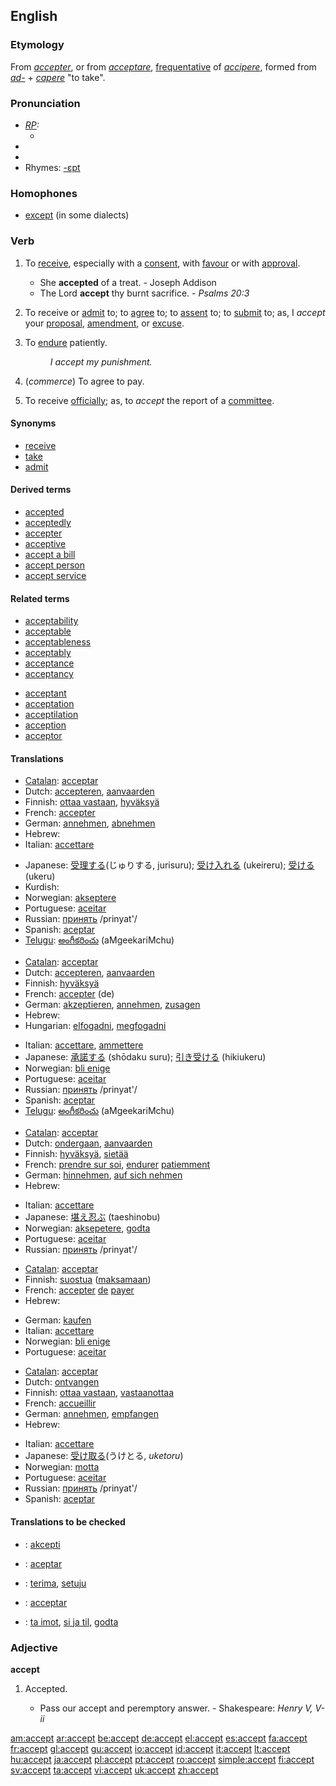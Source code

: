 ==English==

===Etymology===
From {{F.}} ''[[accepter]]'', or from {{L.}} ''[[acceptare]]'', [[frequentative]] of ''[[accipere]]'', formed from ''[[ad-]]'' + ''[[capere]]'' "to take".

===Pronunciation===
* ''[[RP]]:''
** {{IPA|/əkˈsept/}}
*{{audio|en-us-accept.ogg|Audio (US)}}
*{{audio|En-uk-accept.ogg|Audio (UK)}}
*Rhymes: [[Rhymes:English:-ɛpt|-ɛpt]]

===Homophones===
*[[except]] (in some dialects)

===Verb===
{{en-verb}}

# {{transitive}} To [[receive]], especially with a [[consent]], with [[favour]] or with [[approval]].
#* She '''accepted''' of a treat. - Joseph Addison
#* The Lord '''accept''' thy burnt sacrifice. - ''Psalms 20:3''
# {{transitive}} To receive or [[admit]] to; to [[agree]] to; to [[assent]] to; to [[submit]] to; as, I ''accept'' your [[proposal]], [[amendment]], or [[excuse]].
# {{transitive}} To [[endure]] patiently.
#: ''I accept my punishment.''
# {{transitive}} (''commerce'') To agree to pay.
# {{transitive}} To receive [[officially]]; as, to ''accept'' the report of a [[committee]].

====Synonyms====
* [[receive]]
* [[take]]
* [[admit]]

====Derived terms====
* [[accepted]]
* [[acceptedly]]
* [[accepter]]
* [[acceptive]]
* [[accept a bill]]
* [[accept person]]
* [[accept service]]

====Related terms====
{{top2}}
* [[acceptability]]
* [[acceptable]]
* [[acceptableness]]
* [[acceptably]]
* [[acceptance]]
* [[acceptancy]]
{{mid2}}
* [[acceptant]]
* [[acceptation]]
* [[acceptilation]]
* [[acception]]
* [[acceptor]]
{{bottom2}}

====Translations====
{{trans-top|to receive with consent}}
*[[Catalan]]: [[acceptar]]
*Dutch: [[accepteren]], [[aanvaarden]]
*Finnish: [[ottaa vastaan]], [[hyväksyä]]
*French: [[accepter]]
*German: [[annehmen]], [[abnehmen]]
*Hebrew: {{he-translation|לקבל|lekabél}}
*Italian: [[accettare]]
{{trans-mid}}
*Japanese: [[受理する]](じゅりする, jurisuru); [[受け入れる]] (ukeireru); [[受ける]] (ukeru)
*Kurdish: {{KUchar|[[وه‌رگرتن]]}}
*Norwegian: [[akseptere]]
*Portuguese: [[aceitar]]
*Russian: [[:ru:принять|принять]] /prinyat'/
*Spanish: [[aceptar]]
*[[Telugu]]: [[అంగీకరించు]] (aMgeekariMchu)
{{trans-bottom}}

{{trans-top|to agree to}}
*[[Catalan]]: [[acceptar]]
*Dutch: [[accepteren]], [[aanvaarden]]
*Finnish: [[hyväksyä]]
*French: [[accepter]] (de)
*German: [[akzeptieren]], [[annehmen]], [[zusagen]]
*Hebrew: {{he-translation|לקבל|lekabél}}
*Hungarian: [[elfogadni]], [[megfogadni]]
{{trans-mid}}
*Italian: [[accettare]], [[ammettere]]
*Japanese: [[承諾する]] (shōdaku suru); [[引き受ける]] (hikiukeru)
*Norwegian: [[bli enige]]
*Portuguese: [[aceitar]]
*Russian: [[:ru:принять|принять]] /prinyat'/
*Spanish: [[aceptar]]
*[[Telugu]]: [[అంగీకరించు]] (aMgeekariMchu)
{{trans-bottom}}

{{trans-top|to endure patietly}}
*[[Catalan]]: [[acceptar]]
*Dutch: [[ondergaan]], [[aanvaarden]]
*Finnish: [[hyväksyä]], [[sietää]]
*French: [[prendre sur soi]], [[endurer]] [[patiemment]]
*German: [[hinnehmen]], [[auf sich nehmen]]
*Hebrew: {{he-translation|לקבל|lekabél}}
{{trans-mid}}
*Italian: [[accettare]]
*Japanese: [[堪え忍ぶ]] (taeshinobu)
*Norwegian: [[aksepetere]], [[godta]]
*Portuguese: [[aceitar]]
*Russian: [[:ru:принять|принять]] /prinyat'/
{{trans-bottom}}

{{trans-top|to agree to pay}}
*[[Catalan]]: [[acceptar]]
*Finnish: [[suostua]] ([[maksaa|maksamaan]])
*French: [[accepter]] [[de]] [[payer]]
*Hebrew: {{he-translation|להסכים|lehaskím}}
{{trans-mid}}
*German: [[kaufen]]
*Italian: [[accettare]]
*Norwegian: [[bli enige]]
*Portuguese: [[aceitar]]
{{trans-bottom}}

{{trans-top|to receive officially}}
*[[Catalan]]: [[acceptar]]
*Dutch: [[ontvangen]]
*Finnish: [[ottaa vastaan]], [[vastaanottaa]]
*French: [[accueillir]]
*German: [[annehmen]], [[empfangen]]
*Hebrew: {{he-translation|לקבל|lekabél}}
{{trans-mid}}
*Italian: [[accettare]]
*Japanese: [[受け取る]](うけとる, ''uketoru'')
*Norwegian: [[motta]]
*Portuguese: [[aceitar]]
*Russian: [[:ru:принять|принять]] /prinyat'/
*Spanish: [[aceptar]]
{{trans-bottom}}

====Translations to be checked====
{{checktrans}}
*{{ttbc|Esperanto}}: [[akcepti]]
*{{ttbc|Ido}}: [[aceptar]]
*{{ttbc|Indonesian}}: [[terima]], [[setuju]]
*{{ttbc|Interlingua}}: [[acceptar]]
*{{ttbc|Norwegian}}: [[ta imot]], [[si ja til]], [[godta]]

===Adjective===
'''accept'''

# {{obsolete}} Accepted.
#* Pass our accept and peremptory answer. - Shakespeare: ''Henry V, V-ii''

[[am:accept]]
[[ar:accept]]
[[be:accept]]
[[de:accept]]
[[el:accept]]
[[es:accept]]
[[fa:accept]]
[[fr:accept]]
[[gl:accept]]
[[gu:accept]]
[[io:accept]]
[[id:accept]]
[[it:accept]]
[[lt:accept]]
[[hu:accept]]
[[ja:accept]]
[[pl:accept]]
[[pt:accept]]
[[ro:accept]]
[[simple:accept]]
[[fi:accept]]
[[sv:accept]]
[[ta:accept]]
[[vi:accept]]
[[uk:accept]]
[[zh:accept]]
